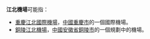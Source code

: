'''江北機場'''可能指：

*[[重慶江北國際機場|重慶江北國際機場]]，[[中國|中國]][[重慶市|重慶市]]的一個國際機場。
*[[銅陵江北機場|銅陵江北機場]]，[[中國|中國]][[安徽省|安徽省]][[銅陵市|銅陵市]]的一個規劃中的機場。

{{disambig|cat=四字消歧義}}